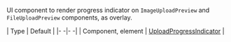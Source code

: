 UI component to render progress indicator on `ImageUploadPreview` and `FileUploadPreview` components, as overlay.

| Type | Default |
|- -|- -|
| Component, element | [UploadProgressIndicator](https://github.com/GetStream/stream-chat-react-native/blob/master/src/components/MessageInput/UploadProgressIndicator.tsx) |
